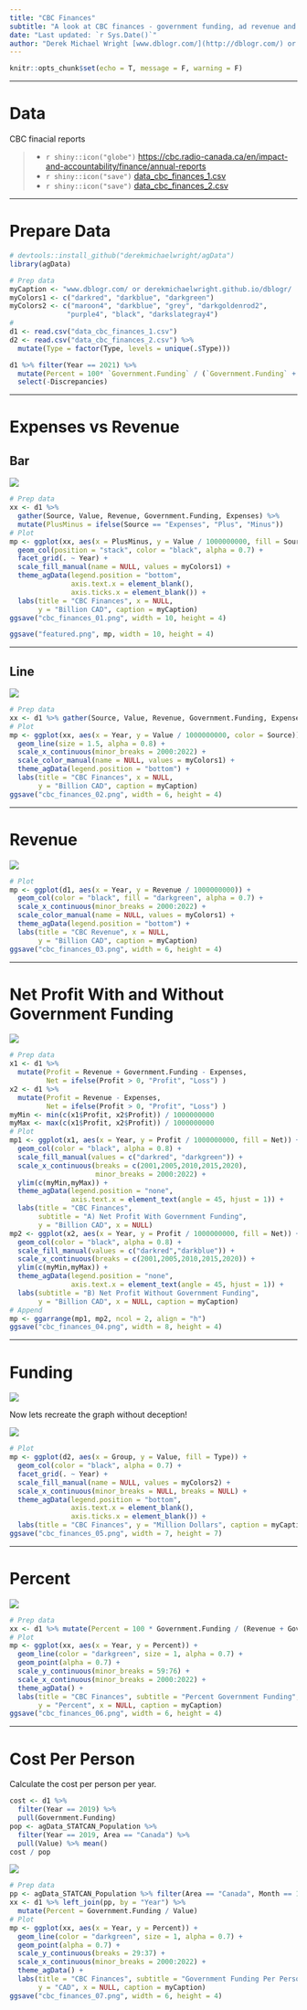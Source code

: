 ```yaml
---
title: "CBC Finances"
subtitle: "A look at CBC finances - government funding, ad revenue and total profit"
date: "Last updated: `r Sys.Date()`"
author: "Derek Michael Wright [www.dblogr.com/](http://dblogr.com/) or [derekmichaelwright.github.io/dblogr](https://derekmichaelwright.github.io/dblogr/) <derek.wright@usask.ca>"
---
```


```r
knitr::opts_chunk$set(echo = T, message = F, warning = F)
```

---

# Data

CBC finacial reports

> - `r shiny::icon("globe")` [https://cbc.radio-canada.ca/en/impact-and-accountability/finance/annual-reports](https://cbc.radio-canada.ca/en/impact-and-accountability/finance/annual-reports){target="_blank"}
> - `r shiny::icon("save")` [data_cbc_finances_1.csv](data_cbc_finances_1.csv)
> - `r shiny::icon("save")` [data_cbc_finances_2.csv](data_cbc_finances_2.csv)

---

# Prepare Data

```r
# devtools::install_github("derekmichaelwright/agData")
library(agData)
```

```r
# Prep data
myCaption <- "www.dblogr.com/ or derekmichaelwright.github.io/dblogr/ | Data: CBC"
myColors1 <- c("darkred", "darkblue", "darkgreen")
myColors2 <- c("maroon4", "darkblue", "grey", "darkgoldenrod2", 
              "purple4", "black", "darkslategray4")
#
d1 <- read.csv("data_cbc_finances_1.csv")
d2 <- read.csv("data_cbc_finances_2.csv") %>% 
  mutate(Type = factor(Type, levels = unique(.$Type)))
```

```r
d1 %>% filter(Year == 2021) %>% 
  mutate(Percent = 100* `Government.Funding` / (`Government.Funding` + Revenue) ) %>% 
  select(-Discrepancies)
```

---

# Expenses vs Revenue {.tabset .tabset-pills}

## Bar

![](cbc_finances_01.png)

```r
# Prep data
xx <- d1 %>% 
  gather(Source, Value, Revenue, Government.Funding, Expenses) %>%
  mutate(PlusMinus = ifelse(Source == "Expenses", "Plus", "Minus"))
# Plot
mp <- ggplot(xx, aes(x = PlusMinus, y = Value / 1000000000, fill = Source)) + 
  geom_col(position = "stack", color = "black", alpha = 0.7) +
  facet_grid(. ~ Year) +
  scale_fill_manual(name = NULL, values = myColors1) +
  theme_agData(legend.position = "bottom",
               axis.text.x = element_blank(), 
               axis.ticks.x = element_blank()) +
  labs(title = "CBC Finances", x = NULL, 
       y = "Billion CAD", caption = myCaption)
ggsave("cbc_finances_01.png", width = 10, height = 4)
```

```r
ggsave("featured.png", mp, width = 10, height = 4)
```

---

## Line

![](cbc_finances_02.png)

```r
# Prep data
xx <- d1 %>% gather(Source, Value, Revenue, Government.Funding, Expenses) 
# Plot
mp <- ggplot(xx, aes(x = Year, y = Value / 1000000000, color = Source)) + 
  geom_line(size = 1.5, alpha = 0.8) + 
  scale_x_continuous(minor_breaks = 2000:2022) +
  scale_color_manual(name = NULL, values = myColors1) +
  theme_agData(legend.position = "bottom") +
  labs(title = "CBC Finances", x = NULL, 
       y = "Billion CAD", caption = myCaption)
ggsave("cbc_finances_02.png", width = 6, height = 4)
```

---

# Revenue

![](cbc_finances_03.png)

```r
# Plot
mp <- ggplot(d1, aes(x = Year, y = Revenue / 1000000000)) + 
  geom_col(color = "black", fill = "darkgreen", alpha = 0.7) +
  scale_x_continuous(minor_breaks = 2000:2022) +
  scale_color_manual(name = NULL, values = myColors1) +
  theme_agData(legend.position = "bottom") +
  labs(title = "CBC Revenue", x = NULL, 
       y = "Billion CAD", caption = myCaption)
ggsave("cbc_finances_03.png", width = 6, height = 4)
```

---

# Net Profit With and Without Government Funding

![](cbc_finances_04.png)

```r
# Prep data
x1 <- d1 %>% 
  mutate(Profit = Revenue + Government.Funding - Expenses,
         Net = ifelse(Profit > 0, "Profit", "Loss") )
x2 <- d1 %>% 
  mutate(Profit = Revenue - Expenses,
         Net = ifelse(Profit > 0, "Profit", "Loss") )
myMin <- min(c(x1$Profit, x2$Profit)) / 1000000000
myMax <- max(c(x1$Profit, x2$Profit)) / 1000000000
# Plot
mp1 <- ggplot(x1, aes(x = Year, y = Profit / 1000000000, fill = Net)) + 
  geom_col(color = "black", alpha = 0.8) +
  scale_fill_manual(values = c("darkred", "darkgreen")) +
  scale_x_continuous(breaks = c(2001,2005,2010,2015,2020),
                     minor_breaks = 2000:2022) + 
  ylim(c(myMin,myMax)) +
  theme_agData(legend.position = "none", 
               axis.text.x = element_text(angle = 45, hjust = 1)) +
  labs(title = "CBC Finances",
       subtitle = "A) Net Profit With Government Funding", 
       y = "Billion CAD", x = NULL)
mp2 <- ggplot(x2, aes(x = Year, y = Profit / 1000000000, fill = Net)) + 
  geom_col(color = "black", alpha = 0.8) +
  scale_fill_manual(values = c("darkred","darkblue")) +
  scale_x_continuous(breaks = c(2001,2005,2010,2015,2020)) +
  ylim(c(myMin,myMax)) +
  theme_agData(legend.position = "none", 
               axis.text.x = element_text(angle = 45, hjust = 1)) +
  labs(subtitle = "B) Net Profit Without Government Funding", 
       y = "Billion CAD", x = NULL, caption = myCaption)
# Append
mp <- ggarrange(mp1, mp2, ncol = 2, align = "h")
ggsave("cbc_finances_04.png", width = 8, height = 4)
```

---

# Funding

![](cbc_graph.png)

Now lets recreate the graph without deception!

![](cbc_finances_05.png)

```r
# Plot
mp <- ggplot(d2, aes(x = Group, y = Value, fill = Type)) +
  geom_col(color = "black", alpha = 0.7) +
  facet_grid(. ~ Year) +
  scale_fill_manual(name = NULL, values = myColors2) +
  scale_x_continuous(minor_breaks = NULL, breaks = NULL) +
  theme_agData(legend.position = "bottom",
               axis.text.x = element_blank(),
               axis.ticks.x = element_blank()) +
  labs(title = "CBC Finances", y = "Million Dollars", caption = myCaption)
ggsave("cbc_finances_05.png", width = 7, height = 7)
```

---

# Percent

![](cbc_finances_06.png)

```r
# Prep data
xx <- d1 %>% mutate(Percent = 100 * Government.Funding / (Revenue + Government.Funding))
# Plot
mp <- ggplot(xx, aes(x = Year, y = Percent)) +
  geom_line(color = "darkgreen", size = 1, alpha = 0.7) +
  geom_point(alpha = 0.7) +
  scale_y_continuous(minor_breaks = 59:76) +
  scale_x_continuous(minor_breaks = 2000:2022) +
  theme_agData() +
  labs(title = "CBC Finances", subtitle = "Percent Government Funding",
       y = "Percent", x = NULL, caption = myCaption)
ggsave("cbc_finances_06.png", width = 6, height = 4)
```

---

# Cost Per Person

Calculate the cost per person per year.

```r
cost <- d1 %>% 
  filter(Year == 2019) %>% 
  pull(Government.Funding) 
pop <- agData_STATCAN_Population %>% 
  filter(Year == 2019, Area == "Canada") %>% 
  pull(Value) %>% mean()
cost / pop
```

![](cbc_finances_07.png)

```r
# Prep data
pp <- agData_STATCAN_Population %>% filter(Area == "Canada", Month == 1)
xx <- d1 %>% left_join(pp, by = "Year") %>%
  mutate(Percent = Government.Funding / Value)
# Plot
mp <- ggplot(xx, aes(x = Year, y = Percent)) +
  geom_line(color = "darkgreen", size = 1, alpha = 0.7) +
  geom_point(alpha = 0.7) +
  scale_y_continuous(breaks = 29:37) +
  scale_x_continuous(minor_breaks = 2000:2022) +
  theme_agData() +
  labs(title = "CBC Finances", subtitle = "Government Funding Per Person",
       y = "CAD", x = NULL, caption = myCaption)
ggsave("cbc_finances_07.png", width = 6, height = 4)
```
